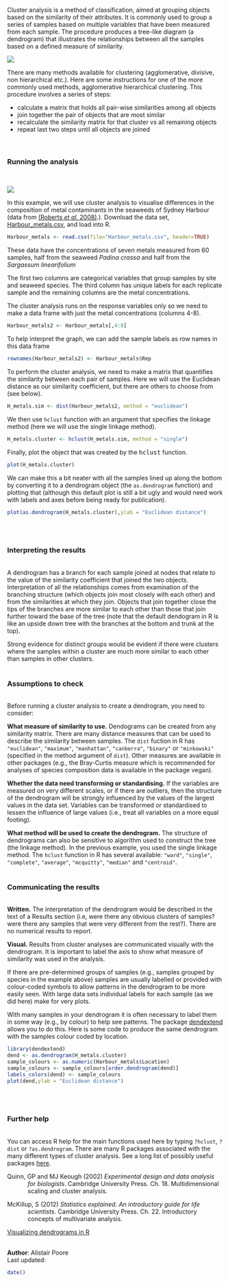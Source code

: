 Cluster analysis is a method of classification, aimed at grouping objects based on the similarity of their attributes. It is commonly used to group a series of samples based on multiple variables that have been measured from each sample. The procedure produces a tree-like diagram (a dendrogram) that illustrates the relationships between all the samples based on a defined measure of similarity.

![](Cluster_analysis_image.jpg)

There are many methods available for clustering (agglomerative, divisive, non hierarchical etc.). Here are some instructions for one of the more commonly used methods, agglomerative hierarchical clustering. This procedure involves a series of steps: 

* calculate a matrix that holds all pair-wise similarities among all objects  
* join together the pair of objects that are most similar  
* recalculate the similarity matrix for that cluster vs all remaining objects  
* repeat last two steps until all objects are joined  
<br><br>

### Running the analysis
<br>

![](Cluster_analysis_image2.jpg)

In this example, we will use cluster analysis to visualise differences in the composition of metal contaminants in the seaweeds of Sydney Harbour (data from [(Roberts *et al.* 2008)](http://www.sciencedirect.com/science/article/pii/S026974910800033X).). Download the data set, [Harbour_metals.csv](http://environmentalcomputing.net/wp-content/uploads/2016/05/Harbour_metals.csv), and load into R.

```{r}
Harbour_metals <- read.csv(file="Harbour_metals.csv", header=TRUE)
```

These data have the concentrations of seven metals measured from 60 samples, half from the seaweed *Padina crassa* and half from the *Sargassum linearifolium*

The first two columns are categorical variables that group samples by site and seaweed species. The third column has unique labels for each replicate sample and the remaining columns are the metal concentrations.

The cluster analysis runs on the response variables only so we need to make a data frame with just the metal concentrations (columns 4-8).

```{r}
Harbour_metals2 <- Harbour_metals[,4:8]
```

To help interpret the graph, we can add the sample labels as row names in this data frame

```{r}
rownames(Harbour_metals2) <- Harbour_metals$Rep
```

To perform the cluster analysis, we need to make a matrix that quantifies the similarity between each pair of samples. Here we will use the Euclidean distance as our similarity coefficient, but there are others to choose from (see below).

```{r}
H_metals.sim <- dist(Harbour_metals2, method = "euclidean")
```

We then use `hclust` function with an argument that specifies the linkage method (here we will use the single linkage method).

```{r}
H_metals.cluster <- hclust(H_metals.sim, method = "single")
```

Finally, plot the object that was created by the <font face="monospace">hclust</font> function.

```{r}
plot(H_metals.cluster)
```

We can make this a bit neater with all the samples lined up along the bottom by converting it to a dendrogram object (the `as.dendrogram` function) and plotting that (although this default plot is still a bit ugly and would need work with labels and axes before being ready for publication).

```{r}
plot(as.dendrogram(H_metals.cluster),ylab = "Euclidean distance")
```
<br><br>


### Interpreting the results
<br>
A dendrogram has a branch for each sample joined at nodes that relate to the value of the similarity coefficient that joined the two objects. Interpretation of all the relationships comes from examination of the branching structure (which objects join most closely with each other) and from the similarities at which they join. Objects that join together close the tips of the branches are more similar to each other than those that join further toward the base of the tree (note that the default dendogram in R is like an upside down tree with the branches at the bottom and trunk at the top).

Strong evidence for distinct groups would be evident if there were clusters where the samples within a cluster are much more similar to each other than samples in other clusters.
<br><br>

### Assumptions to check
<br>
Before running a cluster analysis to create a dendrogram, you need to consider:

**What measure of similarity to use.** Dendograms can be created from any similarity matrix. There are many distance measures that can be used to describe the similarity between samples. The `dist` fuction in R has `"euclidean"`, `"maximum"`, `"manhattan"`, `"canberra"`, `"binary"` or `"minkowski"` (specified in the method argument of `dist`). Other measures are available in other packages (e.g., the Bray-Curtis measure which is recommended for analyses of species composition data is available in the package vegan).

**Whether the data need transforming or standardising.** If the variables are measured on very different scales, or if there are outliers, then the structure of the dendrogram will be strongly influenced by the values of the largest values in the data set. Variables can be transformed or standardised to lessen the influence of large values (i.e., treat all variables on a more equal footing).

**What method will be used to create the dendrogram.** The structure of dendrograms can also be sensitive to algorithm used to construct the tree (the linkage method). In the previous example, you used the single linkage method. The `hclust` function in R has several available: `"ward"`, `"single"`, `"complete"`, `"average"`, `"mcquitty"`, `"median"` and `"centroid"`.
<br><br>

### Communicating the results
<br>
**Written.**  The interpretation of the dendrogram would be described in the text of a Results section (i.e, were there any obvious clusters of samples? were there any samples that were very different from the rest?). There are no numerical results to report.

**Visual.**  Results from cluster analyses are communicated visually with the dendrogram. It is important to label the axis to show what measure of similarity was used in the analysis.

If there are pre-determined groups of samples (e.g., samples grouped by species in the example above) samples are usually labelled or provided with colour-coded symbols to allow patterns in the dendrogram to be more easily seen. With large data sets individual labels for each sample (as we did here) make for very plots.

With many samples in your dendrogram it is often necessary to label them in some way (e.g., by colour) to help see patterns. The package [dendextend](https://cran.r-project.org/web/packages/dendextend/vignettes/FAQ.html) allows you to do this. Here is some code to produce the same dendrogram with the samples colour coded by location.

```{r, fig.width=6,warning=F, message=F}
library(dendextend)
dend <- as.dendrogram(H_metals.cluster)
sample_colours <- as.numeric(Harbour_metals$Location)
sample_colours <- sample_colours[order.dendrogram(dend)]
labels_colors(dend) <- sample_colours
plot(dend,ylab = "Euclidean distance")
```
<br><br>

### Further help
<br>
You can access R help for the main functions used here by typing `?hclust`, `?dist` or `?as.dendrogram`. There are many R packages associated with the many different types of cluster analysis. See a long list of possibly useful packages [here](http://cran.cnr.berkeley.edu/web/views/Cluster.html).

<p style="margin-left: .5in; text-indent: -.5in;">Quinn, GP and MJ Keough (2002) *Experimental design and data analysis for biologists*. Cambridge University Press. Ch. 18. Multidimensional scaling and cluster analysis.</p>

<p style="margin-left: .5in; text-indent: -.5in;">McKillup, S (2012) *Statistics explained. An introductory guide for life scientists.* Cambridge University Press. Ch. 22. Introductory concepts of multivariate analysis.</p>

[Visualizing dendrograms in R](http://rpubs.com/gaston/dendrograms)
<br><br>

**Author**: Alistair Poore
<br>
Last updated:
```{r,echo=F}
date()
```
